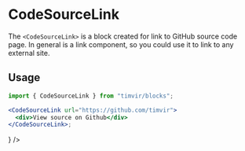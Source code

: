 
# CodeSourceLink

The `<CodeSourceLink>` is a block created for link to GitHub source code page. In general is a link component, so you could use it to link to any external site.

<Sample variant="basic" />

## Usage

```jsx
import { CodeSourceLink } from "timvir/blocks";

<CodeSourceLink url="https://github.com/timvir">
  <div>View source on Github</div>
</CodeSourceLink>;
```

<Exhibit caption="noIcon" bleed={8}>
  <Sample variant="basic" noIcon />
</Exhibit>

<Exhibit caption="other icon" bleed={8}>
  <Sample
    variant="basic"
    icon={
      <svg
        data-icon="duplicate"
        width="16"
        height="16"
        viewBox="0 0 16 16"
        style={{ fill: "currentColor", marginRight: "8px" }}
      >
        <path
          d="M15 0H5c-.55 0-1 .45-1 1v2h2V2h8v7h-1v2h2c.55 0 1-.45 1-1V1c0-.55-.45-1-1-1zm-4 4H1c-.55 0-1 .45-1 1v10c0 .55.45 1 1 1h10c.55 0 1-.45 1-1V5c0-.55-.45-1-1-1zm-1 10H2V6h8v8z"
          fill-rule="evenodd"
        ></path>
      </svg>
    }
  />
</Exhibit>
